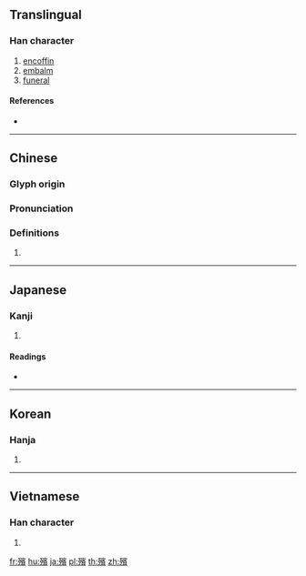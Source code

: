 {{also|殡}}
==Translingual==

===Han character===
{{Han char|rn=78|rad=歹|as=14|sn=18|four=13286|canj=MNJMC|ids=⿰歹賓}}

# [[encoffin]]
# [[embalm]]
# [[funeral]]

====References====
* {{Han ref|kx=0583.440|dkj=16596|dj=0976.290|hdz=21395.170|uh=6BAF|ud=27567|bh=C26C|bd=49772}}

----

==Chinese==
{{zh-forms|s=殡}}

===Glyph origin===
{{Han etym}}

===Pronunciation===
{{zh-pron
|m=bìn
|c=ban3
|mc=y
|oc=y
|ma=
|cat=v,n
}}

===Definitions===
{{zh-hanzi}}

# {{rfdef|lang=zh}}

----

==Japanese==

===Kanji===
{{ja-kanji|grade=|rs=歹14}}

# {{defn|lang=ja|sort=歹14}}

====Readings====
* {{ja-readings|on=[[ひん]] (hin)|kun=[[かりもがり]] (karimogari)}}

----

==Korean==

===Hanja===
{{ko-hanja|hangeul=빈|eumhun=|rv=bin|mr=pin|y=pin}}

# {{defn|lang=ko|sort=歹14}}

----

==Vietnamese==

===Han character===
{{vi-readings|rs=歹14| hanviet = tấn}}

# {{defn|lang=vi|sort=歹14}}

[[fr:殯]]
[[hu:殯]]
[[ja:殯]]
[[pl:殯]]
[[th:殯]]
[[zh:殯]]